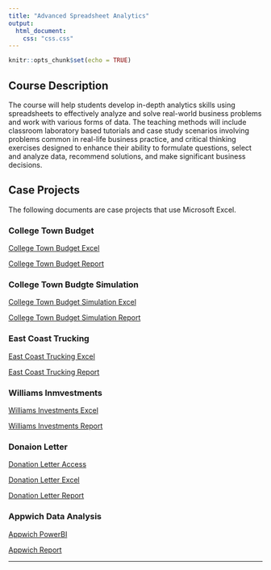 ```yaml
---
title: "Advanced Spreadsheet Analytics"
output:
  html_document:
    css: "css.css"
---
```


```r
knitr::opts_chunk$set(echo = TRUE)
```

## Course Description

The course will help students develop in-depth analytics skills using spreadsheets to effectively analyze and solve real-world business problems and work with various forms of data. The teaching methods will include classroom laboratory based tutorials and case study scenarios involving problems common in real-life business practice, and critical thinking exercises designed to enhance their ability to formulate questions, select and analyze data, recommend solutions, and make significant business decisions.

## Case Projects

The following documents are case projects that use Microsoft Excel.

### College Town Budget

[College Town Budget Excel](CollegeTownBudgetSolution_Pettis_Alex.xlsx)

[College Town Budget Report](CollegeTownBudgetReport_Pettis_Alex.pdf)

### College Town Budgte Simulation

[College Town Budget Simulation Excel](Town_Budgte_Simulation_Pettis_Alex.xlsx)

[College Town Budget Simulation Report](CollegeTownBudgetReport2_Pettis_Alex.pdf)

### East Coast Trucking

[East Coast Trucking Excel](EastCoastTrucking_Pettis_Alex.xlsx)

[East Coast Trucking Report](EastCoastTruckingReport_Pettis_Alex.pdf)

### Williams Inmvestments

[Williams Investments Excel](WilliamsInvestments_Pettis_Alex.xlsx)

[Williams Investments Report](WilliamsClientReport_Pettis_Alex.pdf)

### Donaion Letter

[Donation Letter Access](DonationLetter_Pettis_Alex.accdb)

[Donation Letter Excel](DonationLetter_Pettis_Alex.xlsx)

[Donation Letter Report](Donation_Letter_Report_Pettis_Alex.pdf)

### Appwich Data Analysis

[Appwich PowerBI](Appwich_Pettis_Alex.pbix)

[Appwich Report](Appwich_Report_Pettis_Alex.pdf)

__________